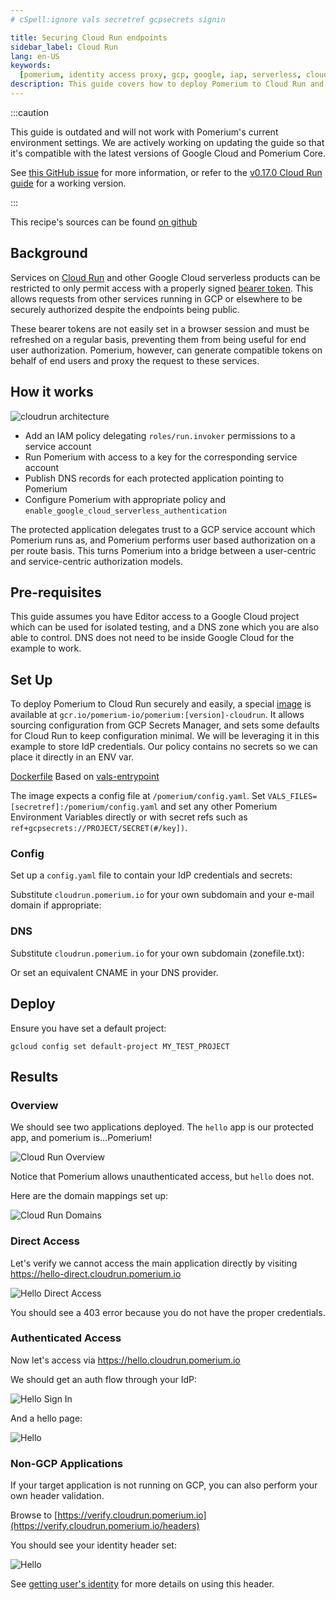 ```yaml
---
# cSpell:ignore vals secretref gcpsecrets signin

title: Securing Cloud Run endpoints
sidebar_label: Cloud Run
lang: en-US
keywords:
  [pomerium, identity access proxy, gcp, google, iap, serverless, cloudrun]
description: This guide covers how to deploy Pomerium to Cloud Run and use it to protect other endpoints via Authorization Headers.
---
```



:::caution

This guide is outdated and will not work with Pomerium's current environment settings. We are actively working on updating the guide so that it's compatible with the latest versions of Google Cloud and Pomerium Core.

See [this GitHub issue](https://github.com/pomerium/pomerium/issues/4091) for more information, or refer to the [v0.17.0 Cloud Run guide](https://0-17-0.docs.pomerium.com/guides/cloud-run.html) for a working version.

:::

This recipe's sources can be found [on github](https://github.com/pomerium/pomerium/tree/main/examples/cloudrun)

## Background

Services on [Cloud Run](https://cloud.google.com/run) and other Google Cloud serverless products can be restricted to only permit access with a properly signed [bearer token](https://cloud.google.com/run/docs/authenticating/service-to-service). This allows requests from other services running in GCP or elsewhere to be securely authorized despite the endpoints being public.

These bearer tokens are not easily set in a browser session and must be refreshed on a regular basis, preventing them from being useful for end user authorization. Pomerium, however, can generate compatible tokens on behalf of end users and proxy the request to these services.

## How it works

![cloudrun architecture](img/cloud-run/architecture.svg)

- Add an IAM policy delegating `roles/run.invoker` permissions to a service account
- Run Pomerium with access to a key for the corresponding service account
- Publish DNS records for each protected application pointing to Pomerium
- Configure Pomerium with appropriate policy and `enable_google_cloud_serverless_authentication`

The protected application delegates trust to a GCP service account which Pomerium runs as, and Pomerium performs user based authorization on a per route basis. This turns Pomerium into a bridge between a user-centric and service-centric authorization models.

## Pre-requisites

This guide assumes you have Editor access to a Google Cloud project which can be used for isolated testing, and a DNS zone which you are also able to control. DNS does not need to be inside Google Cloud for the example to work.

## Set Up

To deploy Pomerium to Cloud Run securely and easily, a special [image](https://console.cloud.google.com/gcr/images/pomerium-io/GLOBAL/pomerium) is available at `gcr.io/pomerium-io/pomerium:[version]-cloudrun`. It allows sourcing configuration from GCP Secrets Manager, and sets some defaults for Cloud Run to keep configuration minimal. We will be leveraging it in this example to store IdP credentials. Our policy contains no secrets so we can place it directly in an ENV var.

[Dockerfile](https://github.com/pomerium/pomerium/blob/main/.github/Dockerfile-cloudrun) Based on [vals-entrypoint](https://github.com/pomerium/vals-entrypoint)

The image expects a config file at `/pomerium/config.yaml`. Set `VALS_FILES=[secretref]:/pomerium/config.yaml` and set any other Pomerium Environment Variables directly or with secret refs such as `ref+gcpsecrets://PROJECT/SECRET(#/key])`.

### Config

Set up a `config.yaml` file to contain your IdP credentials and secrets:

<CloudRunConfig />

Substitute `cloudrun.pomerium.io` for your own subdomain and your e-mail domain if appropriate:

<PolicyTemplate />

### DNS

Substitute `cloudrun.pomerium.io` for your own subdomain (zonefile.txt):

<Zonefile />

Or set an equivalent CNAME in your DNS provider.

## Deploy

Ensure you have set a default project:

```shell
gcloud config set default-project MY_TEST_PROJECT
```

<DeployScript />

## Results

### Overview

We should see two applications deployed. The `hello` app is our protected app, and pomerium is...Pomerium!

![Cloud Run Overview](img/cloud-run/cloudrun-overview.png)

Notice that Pomerium allows unauthenticated access, but `hello` does not.

Here are the domain mappings set up:

![Cloud Run Domains](img/cloud-run/cloudrun-domains.png)

### Direct Access

Let's verify we cannot access the main application directly by visiting <https://hello-direct.cloudrun.pomerium.io>

![Hello Direct Access](img/cloud-run/hello-direct.png)

You should see a 403 error because you do not have the proper credentials.

### Authenticated Access

Now let's access via <https://hello.cloudrun.pomerium.io>

We should get an auth flow through your IdP:

![Hello Sign In](img/cloud-run/hello-signin.png)

And a hello page:

![Hello](img/cloud-run/hello-success.png)

### Non-GCP Applications

If your target application is not running on GCP, you can also perform your own header validation.

Browse to [https://verify.cloudrun.pomerium.io](https://verify.cloudrun.pomerium.io/headers)

You should see your identity header set:

![Hello](img/cloud-run/headers.png)

See [getting user's identity](/docs/capabilities/getting-users-identity) for more details on using this header.
